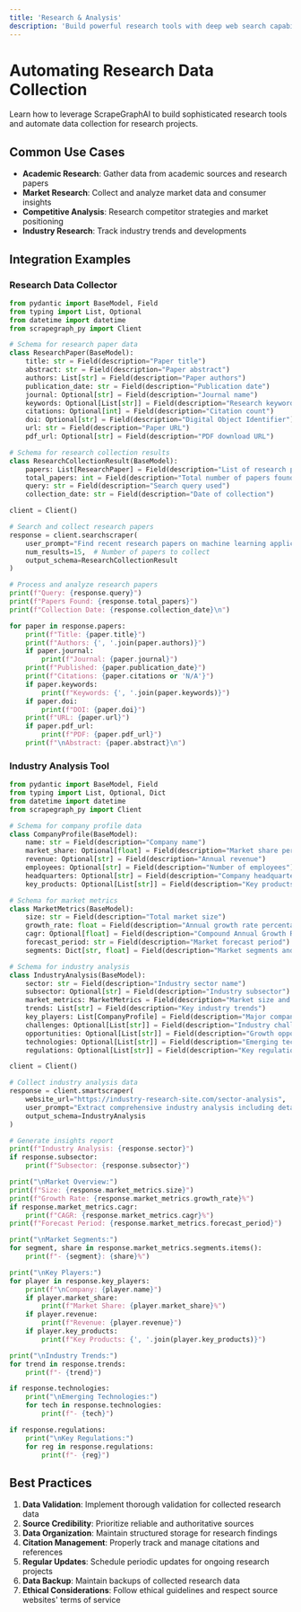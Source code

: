```yaml
---
title: 'Research & Analysis'
description: 'Build powerful research tools with deep web search capabilities'
---
```


# Automating Research Data Collection

Learn how to leverage ScrapeGraphAI to build sophisticated research tools and automate data collection for research projects.

## Common Use Cases

- **Academic Research**: Gather data from academic sources and research papers
- **Market Research**: Collect and analyze market data and consumer insights
- **Competitive Analysis**: Research competitor strategies and market positioning
- **Industry Research**: Track industry trends and developments

## Integration Examples

### Research Data Collector

```python
from pydantic import BaseModel, Field
from typing import List, Optional
from datetime import datetime
from scrapegraph_py import Client

# Schema for research paper data
class ResearchPaper(BaseModel):
    title: str = Field(description="Paper title")
    abstract: str = Field(description="Paper abstract")
    authors: List[str] = Field(description="Paper authors")
    publication_date: str = Field(description="Publication date")
    journal: Optional[str] = Field(description="Journal name")
    keywords: Optional[List[str]] = Field(description="Research keywords")
    citations: Optional[int] = Field(description="Citation count")
    doi: Optional[str] = Field(description="Digital Object Identifier")
    url: str = Field(description="Paper URL")
    pdf_url: Optional[str] = Field(description="PDF download URL")

# Schema for research collection results
class ResearchCollectionResult(BaseModel):
    papers: List[ResearchPaper] = Field(description="List of research papers")
    total_papers: int = Field(description="Total number of papers found")
    query: str = Field(description="Search query used")
    collection_date: str = Field(description="Date of collection")

client = Client()

# Search and collect research papers
response = client.searchscraper(
    user_prompt="Find recent research papers on machine learning applications in healthcare, focusing on papers published in the last year. Extract complete paper details including abstract, citations, and DOI.",
    num_results=15,  # Number of papers to collect
    output_schema=ResearchCollectionResult
)

# Process and analyze research papers
print(f"Query: {response.query}")
print(f"Papers Found: {response.total_papers}")
print(f"Collection Date: {response.collection_date}\n")

for paper in response.papers:
    print(f"Title: {paper.title}")
    print(f"Authors: {', '.join(paper.authors)}")
    if paper.journal:
        print(f"Journal: {paper.journal}")
    print(f"Published: {paper.publication_date}")
    print(f"Citations: {paper.citations or 'N/A'}")
    if paper.keywords:
        print(f"Keywords: {', '.join(paper.keywords)}")
    if paper.doi:
        print(f"DOI: {paper.doi}")
    print(f"URL: {paper.url}")
    if paper.pdf_url:
        print(f"PDF: {paper.pdf_url}")
    print(f"\nAbstract: {paper.abstract}\n")
```

### Industry Analysis Tool

```python
from pydantic import BaseModel, Field
from typing import List, Optional, Dict
from datetime import datetime
from scrapegraph_py import Client

# Schema for company profile data
class CompanyProfile(BaseModel):
    name: str = Field(description="Company name")
    market_share: Optional[float] = Field(description="Market share percentage")
    revenue: Optional[str] = Field(description="Annual revenue")
    employees: Optional[str] = Field(description="Number of employees")
    headquarters: Optional[str] = Field(description="Company headquarters")
    key_products: Optional[List[str]] = Field(description="Key products or services")

# Schema for market metrics
class MarketMetrics(BaseModel):
    size: str = Field(description="Total market size")
    growth_rate: float = Field(description="Annual growth rate percentage")
    cagr: Optional[float] = Field(description="Compound Annual Growth Rate")
    forecast_period: str = Field(description="Market forecast period")
    segments: Dict[str, float] = Field(description="Market segments and their shares")

# Schema for industry analysis
class IndustryAnalysis(BaseModel):
    sector: str = Field(description="Industry sector name")
    subsector: Optional[str] = Field(description="Industry subsector")
    market_metrics: MarketMetrics = Field(description="Market size and growth metrics")
    trends: List[str] = Field(description="Key industry trends")
    key_players: List[CompanyProfile] = Field(description="Major companies in the sector")
    challenges: Optional[List[str]] = Field(description="Industry challenges")
    opportunities: Optional[List[str]] = Field(description="Growth opportunities")
    technologies: Optional[List[str]] = Field(description="Emerging technologies")
    regulations: Optional[List[str]] = Field(description="Key regulations and policies")

client = Client()

# Collect industry analysis data
response = client.smartscraper(
    website_url="https://industry-research-site.com/sector-analysis",
    user_prompt="Extract comprehensive industry analysis including detailed market metrics, company profiles, trends, and regulatory factors. Focus on quantitative data where available.",
    output_schema=IndustryAnalysis
)

# Generate insights report
print(f"Industry Analysis: {response.sector}")
if response.subsector:
    print(f"Subsector: {response.subsector}")

print("\nMarket Overview:")
print(f"Size: {response.market_metrics.size}")
print(f"Growth Rate: {response.market_metrics.growth_rate}%")
if response.market_metrics.cagr:
    print(f"CAGR: {response.market_metrics.cagr}%")
print(f"Forecast Period: {response.market_metrics.forecast_period}")

print("\nMarket Segments:")
for segment, share in response.market_metrics.segments.items():
    print(f"- {segment}: {share}%")

print("\nKey Players:")
for player in response.key_players:
    print(f"\nCompany: {player.name}")
    if player.market_share:
        print(f"Market Share: {player.market_share}%")
    if player.revenue:
        print(f"Revenue: {player.revenue}")
    if player.key_products:
        print(f"Key Products: {', '.join(player.key_products)}")

print("\nIndustry Trends:")
for trend in response.trends:
    print(f"- {trend}")

if response.technologies:
    print("\nEmerging Technologies:")
    for tech in response.technologies:
        print(f"- {tech}")

if response.regulations:
    print("\nKey Regulations:")
    for reg in response.regulations:
        print(f"- {reg}")
```

## Best Practices

1. **Data Validation**: Implement thorough validation for collected research data
2. **Source Credibility**: Prioritize reliable and authoritative sources
3. **Data Organization**: Maintain structured storage for research findings
4. **Citation Management**: Properly track and manage citations and references
5. **Regular Updates**: Schedule periodic updates for ongoing research projects
6. **Data Backup**: Maintain backups of collected research data
7. **Ethical Considerations**: Follow ethical guidelines and respect source websites' terms of service
